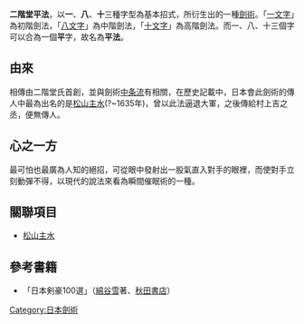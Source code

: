 '''二階堂平法'''，以'''一'''、'''八'''、'''十'''三種字型為基本招式，所衍生出的一種[[劍術|劍術]]。「[[一文字|一文字]]」為初階劍法，「[[八文字|八文字]]」為中階劍法，「[[十文字|十文字]]」為高階劍法。而一、八、十三個字可以合為一個'''平'''字，故名為'''平法'''。

== 由來 ==
相傳由二階堂氏首創，並與劍術[[中条流|中条流]]有相關，在歷史記載中，日本會此劍術的傳人中最為出名的是[[松山主水|松山主水]](?~1635年)，曾以此法逼退大軍，之後傳給村上吉之丞，便無傳人。

== 心之一方 ==
最可怕也最廣為人知的絕招，可從眼中發射出一股氣直入對手的眼裡，而使對手立刻動彈不得，以現代的說法來看為瞬間催眠術的一種。

== 關聯項目 ==
*[[松山主水|松山主水]]

== 參考書籍 ==
*「日本剣豪100選」（[[綿谷雪|綿谷雪]]著、[[秋田書店|秋田書店]]）

[[Category:日本劍術|Category:日本劍術]]